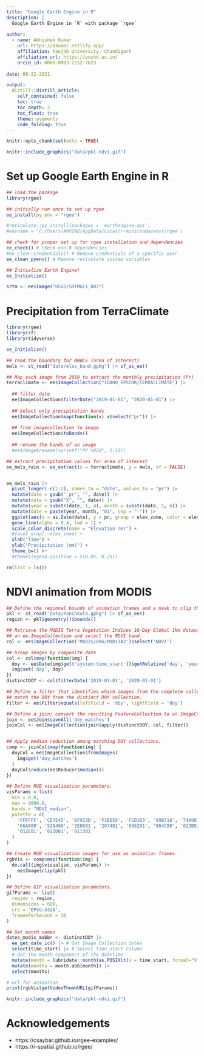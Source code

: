 ```yaml
---
title: "Google Earth Engine in R"
description: |
  Google Earth Engine in `R` with package `rgee`
  
author:
  - name: Abhishek Kumar
    url: https://akumar.netlify.app/
    affiliation: Panjab University, Chandigarh
    affiliation_url: https://puchd.ac.in/
    orcid_id: 0000-0003-2252-7623
    
date: 08-22-2021

output:
  distill::distill_article:
    self_contained: false
    toc: true
    toc_depth: 2
    toc_float: true
    theme: pygments
    code_folding: true
---
```



```r
knitr::opts_chunk$set(echo = TRUE)
```


```r
knitr::include_graphics("data/pkl-ndvi.gif")
```


# Set up Google Earth Engine in R

```r
## load the package
library(rgee)

## initially run once to set up rgee
ee_install(py_env = "rgee")

#reticulate::py_install(packages = 'earthengine-api', 
#envname = 'C:/Users/ARVIND/AppData/Local/r-miniconda/envs/rgee')

## check for proper set up for rgee installation and dependencies
ee_check() # Check non-R dependencies
#ee_clean_credentials() # Remove credentials of a specific user
ee_clean_pyenv() # Remove reticulate system variables

## Initialize Earth Engine!
ee_Initialize()

srtm <- ee$Image("USGS/SRTMGL1_003") 
```

# Precipitation from TerraClimate

```r
library(rgee)
library(sf)
library(tidyverse)

ee_Initialize()

## read the boundary for MHWLS (area of interest)
mwls <- st_read("data/elev_band.gpkg") |> sf_as_ee()

## Map each image from 2019 to extract the monthly precipitation (Pr)
terraclimate <- ee$ImageCollection("IDAHO_EPSCOR/TERRACLIMATE") |>
  
  ## filter date
  ee$ImageCollection$filterDate("2019-01-01", "2020-01-01") |>
  
  ## Select only precipitation bands
  ee$ImageCollection$map(function(x) x$select("pr")) |> 
  
  ## from imagecollection to image
  ee$ImageCollection$toBands()
  
  ## rename the bands of an image
  #ee$Image$rename(sprintf("PP_%02d", 1:12))

## extract precipitation values for area of interest
ee_mwls_rain <- ee_extract(x = terraclimate, y = mwls, sf = FALSE)


ee_mwls_rain |>
  pivot_longer(-c(1:2), names_to = "date", values_to = "pr") |>
  mutate(date = gsub("_pr", "", date)) |>
  mutate(date = gsub("X", "", date)) |>
  mutate(year = substr(date, 1, 4), month = substr(date, 5, 6)) |>
  mutate(date = paste(year, month, "01", sep = "-")) |>
  ggplot(aes(x = as.Date(date), y = pr, group = elev_zone, color = elev_zone)) +
  geom_line(alpha = 0.4, lwd = 1) +
  scale_color_discrete(name = "Elevation (m)") +
  #facet_wrap(.~elev_zone) +
  xlab("Time") +
  ylab("Precipitation (mm)") +
  theme_bw() #+
  #theme(legend.position = c(0.85, 0.25))

rm(list = ls())
```

# NDVI animation from MODIS

```r
## Define the regional bounds of animation frames and a mask to clip the NDVI data by.
pkl <- st_read("data/Panchkula.gpkg") |> sf_as_ee()
region <- pkl$geometry()$bounds()

## Retrieve the MODIS Terra Vegetation Indices 16-Day Global 1km dataset as 
## an ee.ImageCollection and select the NDVI band.
col <- ee$ImageCollection('MODIS/006/MOD13A2')$select('NDVI')

## Group images by composite date
col <- col$map(function(img) {
  doy <- ee$Date(img$get('system:time_start'))$getRelative('day', 'year')
  img$set('doy', doy)
})
distinctDOY <- col$filterDate('2019-01-01', '2020-01-01')

## Define a filter that identifies which images from the complete collection
## match the DOY from the distinct DOY collection.
filter <- ee$Filter$equals(leftField = 'doy', rightField = 'doy')

## Define a join; convert the resulting FeatureCollection to an ImageCollection.
join <- ee$Join$saveAll('doy_matches')
joinCol <- ee$ImageCollection(join$apply(distinctDOY, col, filter))


## Apply median reduction among matching DOY collections.
comp <- joinCol$map(function(img) {
  doyCol = ee$ImageCollection$fromImages(
    img$get('doy_matches')
  )
  doyCol$reduce(ee$Reducer$median())
})

## Define RGB visualization parameters.
visParams = list(
  min = 0.0,
  max = 9000.0,
  bands = "NDVI_median",
  palette = c(
    'FFFFFF', 'CE7E45', 'DF923D', 'F1B555', 'FCD163', '99B718', '74A901',
    '66A000', '529400', '3E8601', '207401', '056201', '004C00', '023B01',
    '012E01', '011D01', '011301'
  )
)

## Create RGB visualization images for use as animation frames.
rgbVis <- comp$map(function(img) {
  do.call(img$visualize, visParams) |>
    ee$Image$clip(pkl)
})

## Define GIF visualization parameters.
gifParams <- list(
  region = region,
  dimensions = 600,
  crs = 'EPSG:4326',
  framesPerSecond = 10
)

## Get month names
dates_modis_mabbr <- distinctDOY |>
  ee_get_date_ic() |> # Get Image Collection dates
  select(time_start) |> # Select time_start column
  # Get the month component of the datetime
  mutate(month = lubridate::month(as.POSIXlt(x = time_start, format="%Y-%m-%d"))) |> 
  mutate(months = month.abb[month]) |>
  select(months)

# url for animation
print(rgbVis$getVideoThumbURL(gifParams))
```

```r
knitr::include_graphics("data/pkl-ndvi.gif")
```

# Acknowledgements

* https://csaybar.github.io/rgee-examples/
* https://r-spatial.github.io/rgee/
